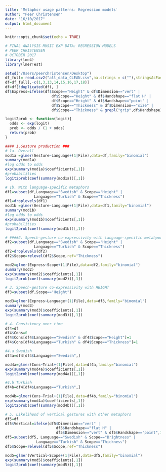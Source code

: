 ```yaml
---
title: 'Metaphor usage patterns: Regression models'
author: "Peer Christensen"
date: "16/10/2017"
output: html_document
---
```


```r
knitr::opts_chunk$set(echo = TRUE)
```

```r
# FINAL ANAlYSIS MUSIC EXP DATA: REGRESSION MODELS
# PEER CHRISTENSEN
# OCTOBER 2017
library(lme4)
library(lmerTest)

setwd("/Users/peerchristensen/Desktop")
df_full= read.csv2("all_data_CLEAN.csv",na.strings = c(""),stringsAsFactors = T)
df=df_full[,-c(1,3,13,14,15,16,17,18)]
df=df[!duplicated(df), ]
df$Express=ifelse(df$Scope=="Height" & df$Dimension=="vert" |
                     df$Scope=="Height" & df$Handshape=="flat H" |
                     df$Scope=="Height" & df$Handshape=="point" |
                     df$Scope=="Thickness" & df$Dimension=="size" |
                     df$Scope=="Thickness" & grepl("grip",df$Handshape)==T,1,0)

logit2prob <- function(logit){
  odds <- exp(logit)
  prob <- odds / (1 + odds)
  return(prob)
}

#### 1.Gesture production ###
# 1a. Overall
mod1a =glmer(Gesture~Language+(1|File),data=df,family="binomial")
summary(mod1a)
#log odds to odds
exp(summary(mod1a)$coefficients[,1])
#probabilities
logit2prob(coef(summary(mod1a))[,1])

# 1b. With language-specific metaphors
df1=subset(df,Language=="Swedish" & Scope=="Height" |
             Language=="Turkish" & Scope=="Thickness")
df1=droplevels(df1)
mod1b =glmer(Gesture~Language+(1|File),data=df1,family="binomial")
summary(mod1b)
#log odds to odds
exp(summary(mod1b)$coefficients[,1])
#probabilities
logit2prob(coef(summary(mod1b))[,1])

# ####2. Speech-gesture co-expressivity with language-specific metahpors ###
df2=subset(df,Language=="Swedish" & Scope=="Height" |
             Language=="Turkish" & Scope=="Thickness")
df2=droplevels(df2)
df2$Scope=relevel(df2$Scope,ref="Thickness")

mod2=glmer(Express~Scope+(1|File),data=df2,family="binomial")
summary(mod2)
exp(summary(mod2)$coefficients[,1])
logit2prob(coef(summary(mod2))[,1])

# 3. Speech-gesture co-expressivity with HEIGHT
df3=subset(df,Scope=="Height")

mod3=glmer(Express~Language+(1|File),data=df3,family="binomial")
summary(mod3)
exp(summary(mod3)$coefficients[,1])
logit2prob(coef(summary(mod3))[,1])

# 4. Consistency over time
df4=df
df4$Cons=0
df4$Cons[df4$Language=="Swedish" & df4$Scope=="Height"]=1
df4$Cons[df4$Language=="Turkish" & df4$Scope=="Thickness"]=1

#4.a Swedish
df4a=df4[df4$Language=="Swedish",]

mod4a=glmer(Cons~Trial+(1|File),data=df4a,family="binomial")
exp(summary(mod4a)$coefficients[,1])
logit2prob(coef(summary(mod4a))[,1])

#4.b Turkish
df4b=df4[df4$Language=="Turkish",]

mod4b=glmer(Cons~Trial+(1|File),data=df4b,family="binomial")
exp(summary(mod4a)$coefficients[,1])
logit2prob(coef(summary(mod4b))[,1])

# 5. Likelihood of vertical gestures with other metaphors
df5=df
df5$Vertical=ifelse(df5$Dimension=="vert" | 
                       df5$Handshape=="flat H" |
                       df5$Dimension=="vert" & df5$Handshape=="point",1,0)
df5=subset(df5, Language=="Swedish" & Scope=="Brightness" |
              Language=="Turkish" & Scope=="Thickness")
df5$Scope=relevel(df5$Scope,ref="Thickness")

mod5=glmer(Vertical~Scope+(1|File),data=df5,family="binomial")
exp(summary(mod5)$coefficients[,1])
logit2prob(coef(summary(mod5))[,1])

```

